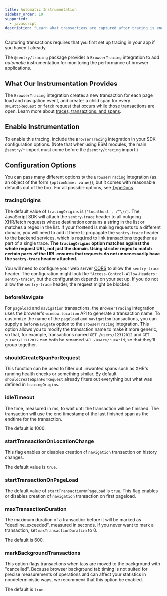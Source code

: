 ```yaml
---
title: Automatic Instrumentation
sidebar_order: 10
supported:
  - javascript
description: "Learn what transactions are captured after tracing is enabled."
---
```


<Note>

Capturing transactions requires that you first <PlatformLink to="/performance/">set up tracing in your app</PlatformLink> if you haven't already.

</Note>

The `@sentry/tracing` package provides a `BrowserTracing` integration to add _automatic_ instrumentation for monitoring the performance of browser applications.

## What Our Instrumentation Provides

The `BrowserTracing` integration creates a new transaction for each page load and navigation event, and creates a child span for every `XMLHttpRequest` or `fetch` request that occurs while those transactions are open. Learn more about [traces, transactions, and spans](/product/performance/distributed-tracing/).

## Enable Instrumentation

To enable this tracing, include the `BrowserTracing` integration in your SDK configuration options. (Note that when using ESM modules, the main `@sentry/*` import must come before the `@sentry/tracing` import.)

<PlatformContent includePath="performance/enable-automatic-instrumentation" />

## Configuration Options

You can pass many different options to the `BrowserTracing` integration (as an object of the form `{optionName: value}`), but it comes with reasonable defaults out of the box. For all possible options, see [TypeDocs](https://getsentry.github.io/sentry-javascript/interfaces/tracing.browsertracingoptions.html).

### tracingOrigins

The default value of `tracingOrigins` is `['localhost', /^\//]`. The JavaScript SDK will attach the `sentry-trace` header to all outgoing XHR/fetch requests whose destination contains a string in the list or matches a regex in the list. If your frontend is making requests to a different domain, you will need to add it there to propagate the `sentry-trace` header to the backend services, which is required to link transactions together as part of a single trace. **The `tracingOrigins` option matches against the whole request URL, not just the domain. Using stricter regex to match certain parts of the URL ensures that requests do not unnecessarily have the `sentry-trace` header attached.**

<PlatformContent includePath="performance/tracingOrigins-example" />

You will need to configure your web server [CORS](https://developer.mozilla.org/en-US/docs/Web/HTTP/Headers/Access-Control-Allow-Headers) to allow the `sentry-trace` header. The configuration might look like `"Access-Control-Allow-Headers: sentry-trace"`, but the configuration depends on your set up. If you do not allow the `sentry-trace` header, the request might be blocked.

### beforeNavigate

For `pageload` and `navigation` transactions, the `BrowserTracing` integration uses the browser's `window.location` API to generate a transaction name. To customize the name of the `pageload` and `navigation` transactions, you can supply a `beforeNavigate` option to the `BrowserTracing` integration. This option allows you to modify the transaction name to make it more generic, so that, for example, transactions named `GET /users/12312012` and `GET /users/11212012` can both be renamed `GET /users/:userid`, so that they'll group together.

<PlatformContent includePath="performance/beforeNavigate-example" />

### shouldCreateSpanForRequest

This function can be used to filter out unwanted spans such as XHR's running health checks or something similar. By default `shouldCreateSpanForRequest` already filters out everything but what was defined in `tracingOrigins`.

<PlatformContent includePath="performance/filter-span-example" />

### idleTimeout

The time, measured in ms, to wait until the transaction will be finished. The transaction will use the end timestamp of the last finished span as the endtime for the transaction.

The default is 1000.

### startTransactionOnLocationChange

This flag enables or disables creation of `navigation` transaction on history changes.

The default value is `true`.

### startTransactionOnPageLoad

The default value of `startTransactionOnPageLoad` is `true`. This flag enables or disables creation of `navigation` transaction on first pageload.

### maxTransactionDuration

The maximum duration of a transaction before it will be marked as "deadline_exceeded", measured in seconds. If you never want to mark a transaction, set `maxTransactionDuration` to 0.

The default is 600.

### markBackgroundTransactions

This option flags transactions when tabs are moved to the background with "cancelled". Because browser background tab timing is not suited for precise measurements of operations and can affect your statistics in nondeterministic ways, we recommend that this option be enabled.

The default is `true`.
